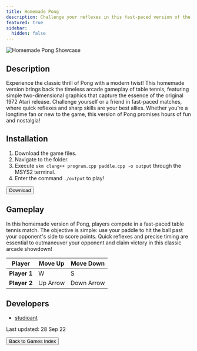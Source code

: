 ```yaml
---
title: Homemade Pong
description: Challenge your reflexes in this fast-paced version of the classic arcade game, Pong!
featured: true
sidebar:
  hidden: false
---
```


![Homemade Pong Showcase](/gifs/games-showcase/homemade-pong-showcase.gif)

## Description

Experience the classic thrill of Pong with a modern twist! This homemade version brings back the timeless arcade gameplay of table tennis, featuring simple two-dimensional graphics that capture the essence of the original 1972 Atari release. Challenge yourself or a friend in fast-paced matches, where quick reflexes and sharp skills are your best allies. Whether you’re a longtime fan or new to the game, this version of Pong promises hours of fun and nostalgia!

## Installation

1. Download the game files.
2. Navigate to the folder.
3. Execute `skm clang++ program.cpp paddle.cpp -o output` through the MSYS2 terminal.
4. Enter the command `./output` to play!

<div class="centered-button-container">
  <button
    class="custom-button"
    onclick="window.open('https://download-directory.github.io?url=https://github.com/thoth-tech/arcade-games/tree/main/games/HomemadePong', '_blank')">
    Download
  </button>
</div>

## Gameplay

In this homemade version of Pong, players compete in a fast-paced table tennis match. The objective is simple: use your paddle to hit the ball past your opponent's side to score points. Quick reflexes and precise timing are essential to outmaneuver your opponent and claim victory in this classic arcade showdown!

| Player        | Move Up   | Move Down   |
|---------------|-----------|-------------|
| **Player 1**  | W         | S           |
| **Player 2**  | Up Arrow  | Down Arrow  |

## Developers

- [studioant](https://github.com/studioant)

Last updated: 28 Sep 22

<div class="centered-button-container">
  <button
    class="custom-button"
    onclick="location.href='/games'">
    Back to Games Index
  </button>
</div>